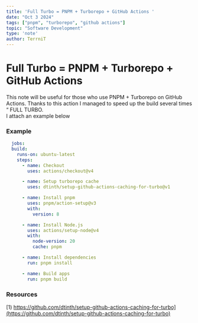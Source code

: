 ```yaml
---
title: 'Full Turbo = PNPM + Turborepo + GitHub Actions '
date: "Oct 3 2024"
tags: ["pnpm", "turborepo", "github actions"]
topic: "Software Development"
type: 'note'
author: TerrniT
---
```


# Full Turbo = PNPM + Turborepo + GitHub Actions  
This note will be useful for those who use PNPM + Turborepo on GitHub Actions.
Thanks to this action I managed to speed up the build several times “ FULL TURBO.   
I attach an example below   

### Example   
```yaml
  jobs:
  build:
    runs-on: ubuntu-latest
    steps:
      - name: Checkout
        uses: actions/checkout@v4

      - name: Setup turborepo cache
        uses: dtinth/setup-github-actions-caching-for-turbo@v1

      - name: Install pnpm
        uses: pnpm/action-setup@v3
        with:
          version: 8

      - name: Install Node.js
        uses: actions/setup-node@v4
        with:
          node-version: 20
          cache: pnpm

      - name: Install dependencies
        run: pnpm install

      - name: Build apps
        run: pnpm build

```
   
### Resources
[1) https://github.com/dtinth/setup-github-actions-caching-for-turbo](https://github.com/dtinth/setup-github-actions-caching-for-turbo) 
   
   

